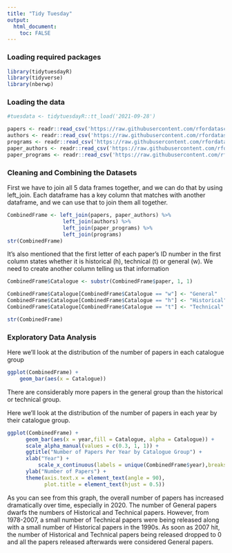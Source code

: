 ```yaml
---
title: "Tidy Tuesday"
output: 
  html_document:
    toc: FALSE
---
```

### Loading required packages
```r
library(tidytuesdayR)
library(tidyverse)
library(nberwp)
```



### Loading the data
```r
#tuesdata <- tidytuesdayR::tt_load('2021-09-28')

papers <- readr::read_csv('https://raw.githubusercontent.com/rfordatascience/tidytuesday/master/data/2021/2021-09-28/papers.csv')
authors <- readr::read_csv('https://raw.githubusercontent.com/rfordatascience/tidytuesday/master/data/2021/2021-09-28/authors.csv')
programs <- readr::read_csv('https://raw.githubusercontent.com/rfordatascience/tidytuesday/master/data/2021/2021-09-28/programs.csv')
paper_authors <- readr::read_csv('https://raw.githubusercontent.com/rfordatascience/tidytuesday/master/data/2021/2021-09-28/paper_authors.csv')
paper_programs <- readr::read_csv('https://raw.githubusercontent.com/rfordatascience/tidytuesday/master/data/2021/2021-09-28/paper_programs.csv')


```


### Cleaning and Combining the Datasets
First we have to join all 5 data frames together, and we can do that by using left_join. Each dataframe has a key column that matches with another dataframe, and we can use that to join them all together.
```r
CombinedFrame <- left_join(papers, paper_authors) %>%
                  left_join(authors) %>%
                  left_join(paper_programs) %>%
                  left_join(programs)
str(CombinedFrame)
```

It's also mentioned that the first letter of each paper's ID number in the first column states whether it is historical (h), technical (t) or general (w). We need to create another column telling us that information

```r
CombinedFrame$Catalogue <- substr(CombinedFrame$paper, 1, 1)

CombinedFrame$Catalogue[CombinedFrame$Catalogue == "w"] <- "General"
CombinedFrame$Catalogue[CombinedFrame$Catalogue == "h"] <- "Historical"
CombinedFrame$Catalogue[CombinedFrame$Catalogue == "t"] <- "Technical"

str(CombinedFrame)
```


### Exploratory Data Analysis

Here we'll look at the distribution of the number of papers in each catalogue group
```r
ggplot(CombinedFrame) +
    geom_bar(aes(x = Catalogue))

```

There are considerably more papers in the general group than the historical or technical group.


Here we'll look at the distribution of the number of papers in each year by their catalogue group.
```r
ggplot(CombinedFrame) +
      geom_bar(aes(x = year,fill = Catalogue, alpha = Catalogue)) +
      scale_alpha_manual(values = c(0.3, 1, 1)) +
      ggtitle("Number of Papers Per Year by Catalogue Group") +
      xlab("Year") +
          scale_x_continuous(labels = unique(CombinedFrame$year),breaks=unique(CombinedFrame$year)) +
      ylab("Number of Papers") +
      theme(axis.text.x = element_text(angle = 90),
            plot.title = element_text(hjust = 0.5))

```

As you can see from this graph, the overall number of papers has increased dramatically over time, especially in 2020. The number of General papers dwarfs the numbers of Historical and Technical papers. However, from 1978-2007, a small number of Technical papers were being released along with a small number of Historical papers in the 1990s. As soon as 2007 hit, the number of Historical and Technical papers being released dropped to 0 and all the papers released afterwards were considered General papers. 














